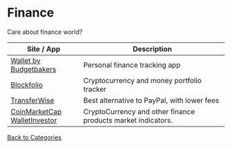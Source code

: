 # Finance

Care about finance world?

| Site / App                                                                                    | Description                                                  |
| --------------------------------------------------------------------------------------------- | ------------------------------------------------------------ |
| [Wallet by Budgetbakers](https://budgetbakers.com)                                            | Personal finance tracking app                                |
| [Blockfolio](https://blockfolio.com)                                                          | Cryptocurrency and money portfolio tracker                   |
| [TransferWise](https://transferwise.com)                                                      | Best alternative to PayPal, with lower fees                  |
| [CoinMarketCap](https://coinmarketcap.org) <br/> [WalletInvestor](https://walletinvestor.com) | CryptoCurrency and other finance products market indicators. |

[Back to Categories](/memory)
